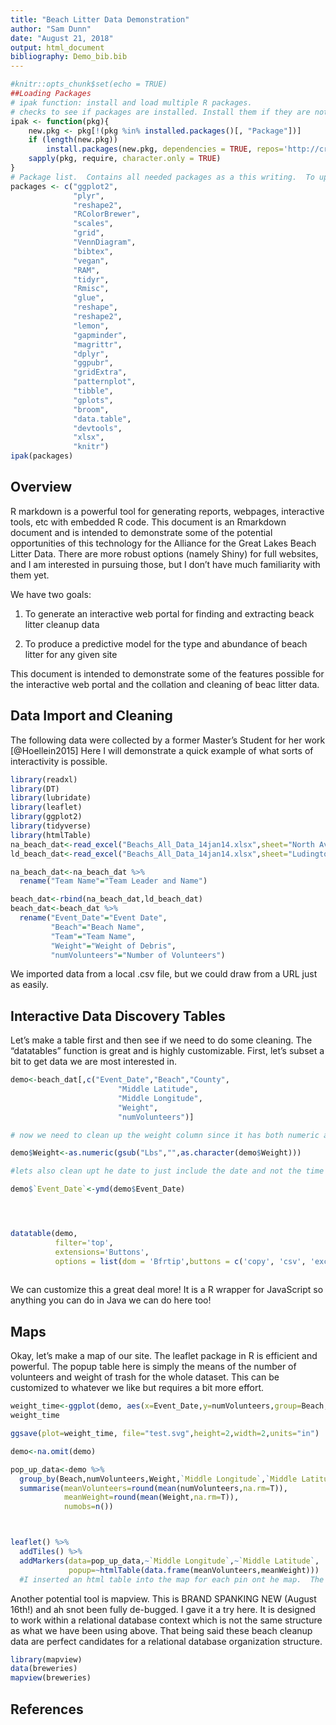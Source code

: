 ```yaml
---
title: "Beach Litter Data Demonstration"
author: "Sam Dunn"
date: "August 21, 2018"
output: html_document
bibliography: Demo_bib.bib
---
```


```r
#knitr::opts_chunk$set(echo = TRUE)
##Loading Packages
# ipak function: install and load multiple R packages.
# checks to see if packages are installed. Install them if they are not, then load them into the R session.
ipak <- function(pkg){
    new.pkg <- pkg[!(pkg %in% installed.packages()[, "Package"])]
    if (length(new.pkg)) 
        install.packages(new.pkg, dependencies = TRUE, repos='http://cran.us.r-project.org')
    sapply(pkg, require, character.only = TRUE)
}
# Package list.  Contains all needed packages as a this writing.  To update, simply add new package name to the list!
packages <- c("ggplot2", 
              "plyr", 
              "reshape2", 
              "RColorBrewer", 
              "scales", 
              "grid",
              "VennDiagram",
              "bibtex",
              "vegan",
              "RAM",
              "tidyr",
              "Rmisc",
              "glue",
              "reshape",
              "reshape2",
              "lemon",
              "gapminder",
              "magrittr",
              "dplyr",
              "ggpubr",
              "gridExtra",
              "patternplot",
              "tibble",
              "gplots",
              "broom",
              "data.table",
              "devtools",
              "xlsx",
              "knitr")
ipak(packages)

```

## Overview
R markdown is a powerful tool for generating reports, webpages, interactive tools, etc with embedded R code.  This document is an Rmarkdown document and is intended to demonstrate some of the potential opportunities of this technology for the Alliance for the Great Lakes Beach Litter Data.  There are more robust options (namely Shiny) for full websites, and I am interested in pursuing those, but I don't have much familiarity with them yet.

We have two goals:

1. To generate an interactive web portal for finding and extracting beack litter cleanup data

2. To produce a predictive model for the type and abundance of beach litter for any given site

This document is intended to demonstrate some of the features possible for the interactive web portal and the collation and cleaning of beac litter data.

## Data Import and Cleaning
The following data were collected by a former Master's Student for her work [@Hoellein2015]  Here I will demonstrate a quick example of what sorts of interactivity is possible.
```r
library(readxl)
library(DT)
library(lubridate)
library(leaflet)
library(ggplot2)
library(tidyverse)
library(htmlTable)
na_beach_dat<-read_excel("Beachs_All_Data_14jan14.xlsx",sheet="North Ave")
ld_beach_dat<-read_excel("Beachs_All_Data_14jan14.xlsx",sheet="Ludington")

na_beach_dat<-na_beach_dat %>% 
  rename("Team Name"="Team Leader and Name")

beach_dat<-rbind(na_beach_dat,ld_beach_dat)
beach_dat<-beach_dat %>% 
  rename("Event_Date"="Event Date",
         "Beach"="Beach Name",
         "Team"="Team Name",
         "Weight"="Weight of Debris",
         "numVolunteers"="Number of Volunteers")


```
 We imported data from a local .csv file, but we could draw from a URL just as easily.
 
 
## Interactive Data Discovery Tables 
 Let's make a table first and then see if we need to do some cleaning.  The "datatables" function is great and is highly customizable.  First, let's subset a bit to get data we are most interested in.
 
```r
demo<-beach_dat[,c("Event_Date","Beach","County",
                        "Middle Latitude",
                        "Middle Longitude",
                        "Weight",
                        "numVolunteers")]

# now we need to clean up the weight column since it has both numeric and strings in it

demo$Weight<-as.numeric(gsub("Lbs","",as.character(demo$Weight)))

#lets also clean upt he date to just include the date and not the time

demo$`Event_Date`<-ymd(demo$Event_Date)




datatable(demo,
          filter='top',
          extensions='Buttons',
          options = list(dom = 'Bfrtip',buttons = c('copy', 'csv', 'excel', 'pdf', 'print')))
  
```
 
We can customize this a great deal more!  It is a R wrapper for JavaScript so anything you can do in Java we can do here too!


## Maps
Okay, let's make a map of our site. The leaflet package in R is efficient and powerful.  The popup table here is simply the means of the number of volunteers and weight of trash for the whole dataset.  This can be customized to whatever we like but requires a bit more effort.


```r
weight_time<-ggplot(demo, aes(x=Event_Date,y=numVolunteers,group=Beach,color=Beach))+geom_point()+theme_classic()
weight_time

ggsave(plot=weight_time, file="test.svg",height=2,width=2,units="in")

demo<-na.omit(demo)

pop_up_data<-demo %>% 
  group_by(Beach,numVolunteers,Weight,`Middle Longitude`,`Middle Latitude`) %>% 
  summarise(meanVolunteers=round(mean(numVolunteers,na.rm=T)),
            meanWeight=round(mean(Weight,na.rm=T)),
            numobs=n())



leaflet() %>% 
  addTiles() %>% 
  addMarkers(data=pop_up_data,~`Middle Longitude`,~`Middle Latitude`,
             popup=~htmlTable(data.frame(meanVolunteers,meanWeight)))
  #I inserted an html table into the map for each pin ont he map.  The formatting needs a little tweakeing but the concept works!  ~htmlTable(data.frame(Event_Date,meanVolunteers,meanWeight)
```


Another potential tool is mapview.  This is BRAND SPANKING NEW (August 16th!) and ah snot been fully de-bugged.  I gave it a try here.  It is designed to work within a relational database context which is not the same structure as what we have been using above.  That being said these beach cleanup data are perfect candidates for a relational database organization structure.
```r
library(mapview)
data(breweries)
mapview(breweries)

```



## References